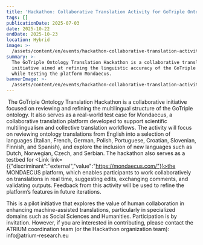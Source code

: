 ```yaml
---
title: 'Hackathon: Collaborative Translation Activity for GoTriple Ontology'
tags: []
publicationDate: 2025-07-03
date: 2025-10-22
endDate: 2025-10-23
location: Hybrid
image: >-
  /assets/content/en/events/hackathon-collaborative-translation-activity-for-go-triple-ontology/image.jpg
summary: >-
  The GoTriple Ontology Translation Hackathon is a collaborative translation
  initiative aimed at refining the linguistic accuracy of the GoTriple ontology,
  while testing the platform Mondaecus. 
bannerImage: >-
  /assets/content/en/events/hackathon-collaborative-translation-activity-for-go-triple-ontology/bannerImage.png
---
```

<Figure src="/assets/content/en/events/hackathon-collaborative-translation-activity-for-go-triple-ontology/gotriple.jpg" alignment="stretch">

</Figure>

 The GoTriple Ontology Translation Hackathon is a collaborative initiative focused on reviewing and refining the multilingual structure of the GoTriple ontology. It also serves as a real-world test case for Mondaecus, a collaborative translation platform developed to support scientific multilingualism and collective translation workflows. The activity will focus on reviewing ontology translations from English into a selection of languages (Italian, French, German, Polish, Portuguese, Croatian, Slovenian, Finnish, and Spanish), and explore the inclusion of new languages such as Dutch, Norwegian, Czech, and Serbian. The hackathon also serves as a testbed for <Link link={{"discriminant":"external","value":"https://mondaecus.com/"}}>the MONDAECUS platform</Link>, which enables participants to work collaboratively on translations in real time, suggesting edits, exchanging comments, and validating outputs. Feedback from this activity will be used to refine the platform’s features in future iterations.&#x20;

This is a pilot initiative that explores the value of human collaboration in enhancing machine-assisted translations, particularly in specialized domains such as Social Sciences and Humanities. Participation is by invitation. However, if you are interested in contributing, please contact the ATRIUM coordination team (or the Hackathon organization team): info\@atrium-research.eu&#x20;



